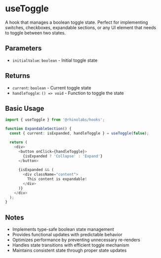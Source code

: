 # useToggle

A hook that manages a boolean toggle state. Perfect for implementing switches, checkboxes, expandable sections, or any UI element that needs to toggle between two states.

## Parameters

- `initialValue`: `boolean` - Initial toggle state

## Returns

- `current`: `boolean` - Current toggle state
- `handleToggle`: `() => void` - Function to toggle the state

## Basic Usage

```typescript
import { useToggle } from '@rhinolabs/hooks';

function ExpandableSection() {
  const { current: isExpanded, handleToggle } = useToggle(false);

  return (
    <div>
      <button onClick={handleToggle}>
        {isExpanded ? 'Collapse' : 'Expand'}
      </button>
      
      {isExpanded && (
        <div className="content">
          This content is expandable!
        </div>
      )}
    </div>
  );
}
```

## Notes

- Implements type-safe boolean state management
- Provides functional updates with predictable behavior
- Optimizes performance by preventing unnecessary re-renders
- Handles state transitions with efficient toggle mechanism
- Maintains consistent state through proper state updates
